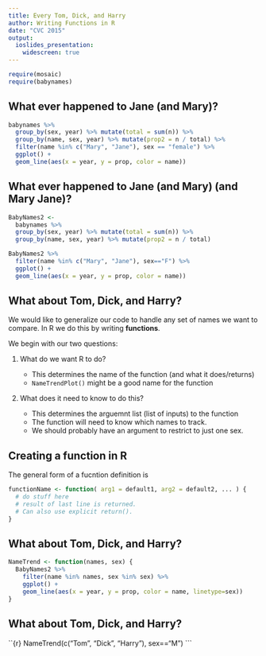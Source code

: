 ```yaml
---
title: Every Tom, Dick, and Harry
author: Writing Functions in R
date: "CVC 2015"
output: 
  ioslides_presentation:
    widescreen: true
---
```


```r
require(mosaic)
require(babynames)
```

## What ever happened to Jane (and Mary)?

```r
babynames %>% 
  group_by(sex, year) %>% mutate(total = sum(n)) %>%
  group_by(name, sex, year) %>% mutate(prop2 = n / total) %>%
  filter(name %in% c("Mary", "Jane"), sex == "female") %>%
  ggplot() +
  geom_line(aes(x = year, y = prop, color = name))
```

## What ever happened to Jane (and Mary) (and Mary Jane)?

```r
BabyNames2 <-
  babynames %>% 
  group_by(sex, year) %>% mutate(total = sum(n)) %>%
  group_by(name, sex, year) %>% mutate(prop2 = n / total) 
```

```r
BabyNames2 %>%
  filter(name %in% c("Mary", "Jane"), sex=="F") %>%
  ggplot() +
  geom_line(aes(x = year, y = prop, color = name))
```



## What about Tom, Dick, and Harry?

We would like to generalize our code to handle any set of names
we want to compare.  In R we do this by writing **functions**.

We begin with our two questions:

 1. What do we want R to do?
   
    * This determines the name of the function (and what it does/returns)
    * `NameTrendPlot()` might be a good name for the function
 
 2. What does it need to know to do this?
 
    * This determines the arguemnt list (list of inputs) to the function
    * The function will need to know which names to track.  
    * We should probably have an argument to restrict to just one sex.
    
## Creating a function in R

The general form of a fucntion definition is

```r
functionName <- function( arg1 = default1, arg2 = default2, ... ) {
  # do stuff here
  # result of last line is returned.  
  # Can also use explicit return().
}
```

## What about Tom, Dick, and Harry?

```r
NameTrend <- function(names, sex) {
  BabyNames2 %>%
    filter(name %in% names, sex %in% sex) %>%
    ggplot() +
    geom_line(aes(x = year, y = prop, color = name, linetype=sex))
}
```

## What about Tom, Dick, and Harry?

``{r}
NameTrend(c("Tom", "Dick", "Harry"), sex=="M")
```



